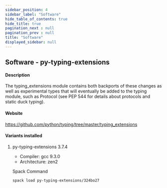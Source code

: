 ```yaml
---
sidebar_position: 4
sidebar_label: "Software"
hide_table_of_contents: true
hide_title: true
pagination_next : null
pagination_prev : null
title: "Software"
displayed_sidebar: null
---
```


## Software - py-typing-extensions


#### Description
The typing_extensions module contains both backports of these changes as well as experimental types that will eventually be added to the typing module, such as Protocol (see PEP 544 for details about protocols and static duck typing).

#### Website
https://github.com/python/typing/tree/master/typing_extensions

#### Variants installed

1. py-typing-extensions 3.7.4

    - Compiler: gcc 9.3.0
    - Architecture: zen2

    Spack Command
    ```bash
    spack load py-typing-extensions/324bo27
    ```
